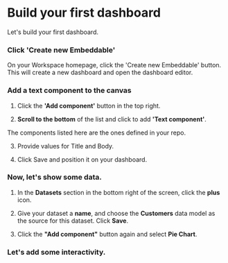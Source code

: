 
# Build your first dashboard

Let's build your first dashboard. 

<Steps>

### Click 'Create new Embeddable'

On your Workspace homepage, click the 'Create new Embeddable' button. This will create a new dashboard and open the dashboard editor. 

### Add a text component to the canvas

1. Click the **'Add component'** button in the top right.

2. **Scroll to the bottom** of the list and click to add **'Text component'**.

<Callout emoji="💡">
  The components listed here are the ones defined in your repo.
</Callout>

3. Provide values for Title and Body.

4. Click Save and position it on your dashboard. 

### Now, let's show some data.

1. In the **Datasets** section in the bottom right of the screen, click the **plus** icon.

2. Give your dataset a **name**, and choose the **Customers** data model as the source for this dataset. Click **Save**.

3. Click the **"Add component"** button again and select **Pie Chart**.

### Let's add some interactivity. 











</Steps>
